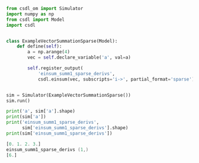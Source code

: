 ```py
from csdl_om import Simulator
import numpy as np
from csdl import Model
import csdl


class ExampleVectorSummationSparse(Model):
    def define(self):
        a = np.arange(4)
        vec = self.declare_variable('a', val=a)

        self.register_output(
            'einsum_summ1_sparse_derivs',
            csdl.einsum(vec, subscripts='i->', partial_format='sparse'))


sim = Simulator(ExampleVectorSummationSparse())
sim.run()

print('a', sim['a'].shape)
print(sim['a'])
print('einsum_summ1_sparse_derivs',
      sim['einsum_summ1_sparse_derivs'].shape)
print(sim['einsum_summ1_sparse_derivs'])
```


```a (4,)
[0. 1. 2. 3.]
einsum_summ1_sparse_derivs (1,)
[6.]
```
